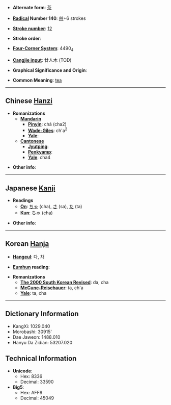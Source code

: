 * '''Alternate form''': [[茶]]

* '''[[Wiktionary:Chinese radical index| Radical]] Number 140''': [[Wiktionary:Chinese radical index 艸|艸]]+6 strokes

* '''[[Wiktionary:Chinese total strokes index|Stroke number]]''': [[Wiktionary:Chinese total strokes index 12|12]]

* '''Stroke order''': 

* '''[[Wiktionary:Chinese four corner index|Four-Corner System]]''': 4490<sub>4</sub>

* '''[[Wiktionary:Chinese Cangjie index|Cangjie input]]''': 廿人木 (TOD)

* '''Graphical Significance and Origin''': 

* '''Common Meaning''': [[tea]]

----

== Chinese [[Hanzi]] ==

* '''Romanizations'''
** '''[[Mandarin]]'''
*** '''[[Pinyin]]''': chá (cha2)
*** '''[[Wade-Giles]]''': ch'a<sup>2</sup>
*** '''[[Yale]]''': 
** '''[[Cantonese]]'''
*** '''[[Jyutping]]''':
*** '''[[Penkyamp]]''': 
*** '''[[Yale]]''': cha4

* '''Other info''': 

----

== Japanese [[Kanji]] ==

* '''Readings'''
** '''[[On]]''': [[ちゃ]] (cha), [[さ]] (sa), [[た]] (ta)
** '''[[Kun]]''': [[ちゃ]] (cha)

* '''Other info''':  

----

== Korean [[Hanja]] ==

* '''[[Hangeul]]''': 다, 차

* '''[[Eumhun]] reading''': 

* '''Romanizations'''
** '''[[The 2000 South Korean Revised Romanization|The 2000 South Korean Revised]]''': da, cha
** '''[[McCune-Reischauer]]''': ta, ch'a
** '''[[Yale]]''': ta, cha

----

== Dictionary Information ==

* KangXi: 1029.040
* Morobashi: 30915'
* Dae Jaweon: 1488.010
* Hanyu Da Zidian: 53207.020

== Technical Information ==

* '''Unicode''':
** Hex: 8336
** Decimal: 33590
* '''Big5''':
** Hex: AFF9
** Decimal: 45049